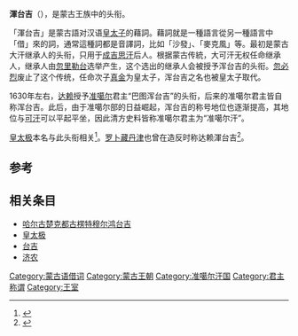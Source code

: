 {{Contains Mongolian text}}
'''渾台吉'''（{{mong|m=ᠬᠤᠩ<br>ᠲᠠᠶ᠋ᠢᠵᠢ|k=Хунтайж |Ppp=Khong Tayiji}}），是蒙古王族中的头衔。

「渾台吉」是蒙古語对汉语[[皇太子|皇太子]]的藉詞。藉詞就是一種語言從另一種語言中「借」來的詞，通常這種詞都是音譯詞，比如「沙發」、「麥克風」等。最初是蒙古大汗继承人的头衔，只用于[[成吉思汗|成吉思汗]]后人。根据蒙古传統，大可汗无权任命继承人，继承人由[[库里尔台|忽里勒台]]选举产生，这个选出的继承人会被授予浑台吉的头衔。[[忽必烈|忽必烈]]废止了这个传统，任命次子[[真金|真金]]为皇太子，浑台吉之名也被皇太子取代。

{{or|[[俺答汗|俺答汗]]继位之后，又开始设立浑台吉之职，相当于副汗。}}

1630年左右，[[达赖|达赖]]授予[[准噶尔汗国|准噶尔]]君主“巴图浑台吉”的头衔，后来的准噶尔君主皆自称浑台吉。此后，由于准噶尔部的日益崛起，浑台吉的称号地位也逐渐提高，其地位与[[可汗|可汗]]可以平起平坐，因此清方史料皆称准噶尔君主为“准噶尔汗”。

[[皇太极|皇太极]]本名与此头衔相关<ref>{{cite book |author1=鄧永飛 |title=微歷史：清朝其實很有趣 |date=2017 |publisher=海雁文化 |isbn=9789863921158 |page=32 |url=https://books.google.com.tw/books?id=dvtFDwAAQBAJ&pg=PA32&lpg=PA32&dq=%E7%9A%87%E5%A4%AA%E6%9E%81%E6%B8%BE%E5%8F%B0%E5%90%89&source=bl&ots=JZzjVGCs2E&sig=ACfU3U1Mz3MJ9QHU60eraDzTgpqHxkL7mw&hl=zh-CN&sa=X&ved=2ahUKEwikmsSkjZXnAhVBL6YKHVz4CjsQ6AEwBnoECAkQAQ#v=onepage&q=%E7%9A%87%E5%A4%AA%E6%9E%81%E6%B8%BE%E5%8F%B0%E5%90%89&f=false}}</ref>。[[罗卜藏丹津|罗卜藏丹津]]也曾在造反时称达赖渾台吉<ref>{{cite web |title=清代的青海——平定罗卜藏丹津叛乱 |url=http://www.qh.gov.cn/dmqh/system/2012/11/24/010016466.shtml |website=青海省人民政府网 |access-date=2020-01-21 |archive-date=2015-04-25 |archive-url=https://web.archive.org/web/20150425134651/http://www.qh.gov.cn/dmqh/system/2012/11/24/010016466.shtml |dead-url=no }}</ref>。

== 参考 ==
{{Reflist}}

==相关条目==
*[[哈尔古楚克都古楞特穆尔鸿台吉|哈尔古楚克都古楞特穆尔鸿台吉]]
*[[皇太极|皇太极]]
*[[台吉|台吉]]
*[[济农|济农]]

[[Category:蒙古语借词|Category:蒙古语借词]]
[[Category:蒙古王朝|Category:蒙古王朝]]
[[Category:准噶尔汗国|Category:准噶尔汗国]]
[[Category:君主称谓|Category:君主称谓]]
[[Category:王室|Category:王室]]